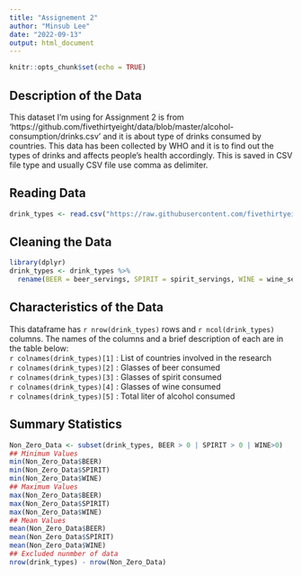 ```yaml
---
title: "Assignement 2"
author: "Minsub Lee"
date: "2022-09-13"
output: html_document
---
```


```r
knitr::opts_chunk$set(echo = TRUE)
```

## Description of the Data

This dataset I'm using for Assignment 2 is from 'https://github.com/fivethirtyeight/data/blob/master/alcohol-consumption/drinks.csv' and it is about type of drinks consumed by countries. This data has been collected by WHO and it is to find out the types of drinks and affects people's health accordingly. This is saved in CSV file type and usually CSV file use comma as delimiter. 

## Reading Data

```r
drink_types <- read.csv("https://raw.githubusercontent.com/fivethirtyeight/data/master/alcohol-consumption/drinks.csv")

```

## Cleaning the Data

```r
library(dplyr)
drink_types <- drink_types %>%
  rename(BEER = beer_servings, SPIRIT = spirit_servings, WINE = wine_servings, Total_Liter = total_litres_of_pure_alcohol) 
```

## Characteristics of the Data
This dataframe has `r nrow(drink_types)` rows and `r ncol(drink_types)` columns. The names of the columns and a brief description of each are in the table below: \
`r colnames(drink_types)[1]` : List of countries involved in the research\
`r colnames(drink_types)[2]` : Glasses of beer consumed\
`r colnames(drink_types)[3]` : Glasses of spirit consumed\
`r colnames(drink_types)[4]` : Glasses of wine consumed\
`r colnames(drink_types)[5]` : Total liter of alcohol consumed\



## Summary Statistics
```r
Non_Zero_Data <- subset(drink_types, BEER > 0 | SPIRIT > 0 | WINE>0)
## Minimum Values
min(Non_Zero_Data$BEER)
min(Non_Zero_Data$SPIRIT)
min(Non_Zero_Data$WINE)
## Maximum Values
max(Non_Zero_Data$BEER)
max(Non_Zero_Data$SPIRIT)
max(Non_Zero_Data$WINE)
## Mean Values
mean(Non_Zero_Data$BEER)
mean(Non_Zero_Data$SPIRIT)
mean(Non_Zero_Data$WINE)
## Excluded nunmber of data 
nrow(drink_types) - nrow(Non_Zero_Data)

```

